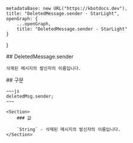 
    metadataBase: new URL("https://kbotdocs.dev"),
    title: "DeletedMessage.sender - StarLight",
    openGraph: {
        ...openGraph,
        title: "DeletedMessage.sender - StarLight"
    }
}

<Section>
    ## DeletedMessage.sender

    삭제된 메시지의 발신자의 이름입니다.
</Section>
<Section>
    ## 구문

    ~~~js
    deletedMsg.sender;
    ~~~

    <Section>
        ### 값

        `String` - 삭제된 메시지의 발신자의 이름입니다.
    </Section>
</Section>